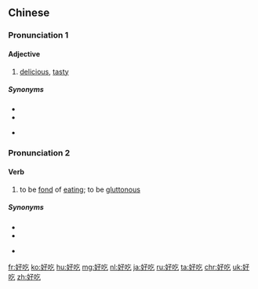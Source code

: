 ==Chinese==
{{zh-forms}}

===Pronunciation 1===
{{zh-pron
|m=hǎochī
|c=hou2 hek3
|w=2hau qiq
|ma=zh-hǎochī.ogg
|cat=a
}}

====Adjective====
{{zh-adj}}

# [[delicious]], [[tasty]]
#: {{zh-x|這個 菜 很 好吃。|This dish is '''delicious'''.}}

=====Synonyms=====
* {{zh-l|有味|yǒuwèi}}
* {{zh-l|可口}}
* {{qualifier|Cantonese|Min|Hakka}} {{zh-l|好食}}

===Pronunciation 2===
{{zh-pron
|m=hàochī
|c=hou3 hek3
|w=
|ma=
|cat=v
}}

====Verb====
{{zh-verb}}

# to be [[fond]] of [[eat]]ing; to be [[gluttonous]]

=====Synonyms=====
* {{zh-l|饞嘴}}
* {{zh-l|貪吃}}
* {{qualifier|Cantonese|Hakka}} {{zh-l|好食}}

[[fr:好吃]]
[[ko:好吃]]
[[hu:好吃]]
[[mg:好吃]]
[[nl:好吃]]
[[ja:好吃]]
[[ru:好吃]]
[[ta:好吃]]
[[chr:好吃]]
[[uk:好吃]]
[[zh:好吃]]